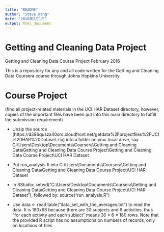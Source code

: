 ```yaml
---
title: "README"
author: "Steve.Wang"
date: "2016年2月1日"
output: html_document
---
```


# Getting and Cleaning Data Project
Getting and Cleaning Data Course Project February 2016

This is a repository for any and all code written for the Getting and Cleaning Data Coursera course through Johns Hopkins University.

# Course Project

(find all project-related materials in the UCI HAR Dataset directory, however, copies of the important files have been put into this main directory to fulfill the submission requirement)

* Unzip the source (https://d396qusza40orc.cloudfront.net/getdata%2Fprojectfiles%2FUCI%20HAR%20Dataset.zip) into a folder on your local drive, say C:\\Users\\Desktop\\Documents\\Coursera\\Getting and Cleaning Data\\Getting and Cleaning Data Course Project\\Getting and Cleaning Data Course Project\\UCI HAR Dataset

* Put run_analysis.R into C:\\Users\Desktop\\Documents\\Coursera\\Getting and Cleaning Data\\Getting and Cleaning Data Course Project\\UCI HAR Dataset

* In RStudio: setwd("C:\\Users\\Desktop\\Documents\\Coursera\\Getting and Cleaning Data\\Getting and Cleaning Data Course Project\\UCI HAR Dataset"), followed by: source("run_analysis.R")

* Use data <- read.table("data_set_with_the_averages.txt") to read the data. It is 180x68 because there are 30 subjects and 6 activities, thus "for each activity and each subject" means 30 * 6 = 180 rows. Note that the provided R script has no assumptions on numbers of records, only on locations of files.
